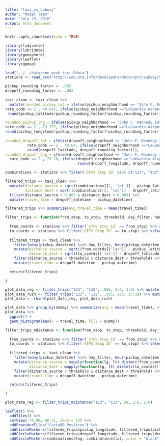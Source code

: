 ```yaml
---
title: "taxi_vs_subway"
author: "Model Team"
date: "July 23, 2018"
output: html_document
---
```


```r

knitr::opts_chunk$set(echo = TRUE)

library(tidyverse)
library(lubridate)
library(geosphere)
library(leaflet)
library(ggmap)

load("../../data/one_week_taxi.Rdata")
stations <- read_csv("http://web.mta.info/developers/data/nyct/subway/Stations.csv")

```

```r

pickup_rounding_factor <- .002
dropoff_rounding_factor <- .002
 
taxi_clean <- taxi_clean %>% 
  mutate(rounded_pickup_lat = ifelse(pickup_neighborhood == "John F. Kennedy International Airport" |
rate_code == 2 , 40.641, ifelse(pickup_neighborhood =="LaGuardia Airport", 40.773,
 round(pickup_latitude/pickup_rounding_factor)*pickup_rounding_factor)),

rounded_pickup_lng = ifelse(pickup_neighborhood == "John F. Kennedy International Airport" |
rate_code == 2 ,-73.777, ifelse(pickup_neighborhood =="LaGuardia Airport",-73.872,
round(pickup_longitude/pickup_rounding_factor)*pickup_rounding_factor)),
 
rounded_dropoff_lat = ifelse(dropoff_neighborhood == "John F. Kennedy International Airport" |
          rate_code == 2 , 40.64, ifelse(dropoff_neighborhood =="LaGuardia Airport",40.77,
          round(dropoff_latitude, dropoff_rounding_factor))),
rounded_dropoff_lng = ifelse(dropoff_neighborhood == "John F. Kennedy International Airport" |
  rate_code == 2 ,-73.78, ifelse(dropoff_neighborhood =="LaGuardia Airport", -73.87,
                                 round(dropoff_longitude, dropoff_rounding_factor))))

```

```r

combinations <- stations %>% filter(`GTFS Stop ID` %in% c("123", "132")) %>% select(stop_id = `GTFS Stop ID`, stop_name = `Stop Name`, lat = `GTFS Latitude`, lng = `GTFS Longitude`)

filtered_trips <- taxi_clean %>% 
  mutate(distance_source = sqrt((combinations[[1, 'lat']] - pickup_latitude)^2 + (combinations[[1, 'lng']] - pickup_longitude)^2),
         distance_dest = sqrt((combinations[[2, 'lat']] - dropoff_latitude)^2 + (combinations[[1, 'lng']] - dropoff_longitude)^2)) %>%
  filter(distance_source < 0.003 & distance_dest < 0.003) %>%
  mutate(travel_time = dropoff_datetime - pickup_datetime)

filtered_trips %>% summarize(avg_travel_time = mean(travel_time))

```

```r

filter_trips <- function(from_stop, to_stop, threshold, day_filter, hour_filter){
  
  from_coords <- stations %>% filter(`GTFS Stop ID` == from_stop) %>% select(stop_id = `GTFS Stop ID`, stop_name = `Stop Name`, lat = `GTFS Latitude`, lng = `GTFS Longitude`)
  to_coords <- stations %>% filter(`GTFS Stop ID` == to_stop) %>% select(stop_id = `GTFS Stop ID`, stop_name = `Stop Name`, lat = `GTFS Latitude`, lng = `GTFS Longitude`)
  
  filtered_trips <- taxi_clean %>% 
    filter(wday(pickup_datetime) %in% day_filter, hour(pickup_datetime) %in% hour_filter) %>%
    mutate(distance_source = sqrt((from_coords[['lat']] - pickup_latitude)^2 + (from_coords[['lng']] - pickup_longitude)^2),
           distance_dest = sqrt((to_coords[['lat']] - dropoff_latitude)^2 + (to_coords[['lng']] - dropoff_longitude)^2)) %>%
    filter(distance_source < threshold & distance_dest < threshold) %>%
    mutate(travel_time = dropoff_datetime - pickup_datetime)

  return(filtered_trips)

}

plot_data_reg <- filter_trips("123", "132", .005, 2:6, 1:6) %>% mutate(dummy = "reg")
plot_data_rush <- filter_trips("123", "132", .005, 2:6, 17:19) %>% mutate(dummy = "rush")
plot_data <- rbind(plot_data_reg, plot_data_rush)

plot_data %>% group_by(dummy) %>% summarize(avg = mean(travel_time), std = sd(travel_time), vari = var(travel_time), num = n())
plot_data %>%
  ggplot() +
  geom_histogram(aes(x = travel_time, fill = dummy))

```

```r

filter_trips_mdistance <- function(from_stop, to_stop, threshold, day_filter, hour_filter){
  
  from_coords <- stations %>% filter(`GTFS Stop ID` == from_stop) %>% select(stop_id = `GTFS Stop ID`, stop_name = `Stop Name`, lat = `GTFS Latitude`, lng = `GTFS Longitude`)
  to_coords <- stations %>% filter(`GTFS Stop ID` == to_stop) %>% select(stop_id = `GTFS Stop ID`, stop_name = `Stop Name`, lat = `GTFS Latitude`, lng = `GTFS Longitude`)
  
  filtered_trips <- taxi_clean %>% 
    filter(wday(pickup_datetime) %in% day_filter, hour(pickup_datetime) %in% hour_filter) %>%
    mutate(distance_source = mapply(function(lg, lt) distm(c(from_coords[['lng']], from_coords[['lat']]), c(lg,lt), fun = distHaversine), pickup_longitude, pickup_latitude),
           distance_dest = mapply(function(lg, lt) distm(c(to_coords[['lng']], to_coords[['lat']]), c(lg,lt), fun = distHaversine), dropoff_longitude, dropoff_latitude)) %>%
    filter(distance_source < threshold & distance_dest < threshold) %>%
    mutate(travel_time = dropoff_datetime - pickup_datetime)

  return(filtered_trips)

}

plot_data_reg <- filter_trips_mdistance("123", "132", 50, 2:6, 1:6)

```

```r

leaflet() %>%
  addTiles() %>%
  setView(-74.00, 40.71, zoom = 12) %>%
  addProviderTiles("CartoDB.Positron") %>%
  addCircleMarkers(filtered_trips$pickup_longitude, filtered_trips$pickup_latitude, color = "red", radius = 1) %>%
  addCircleMarkers(filtered_trips$dropoff_longitude, filtered_trips$dropoff_latitude, color = "blue", radius = 1) %>%
  addCircleMarkers(combinations$lng, combinations$lat, color = "black", radius = 2)

```